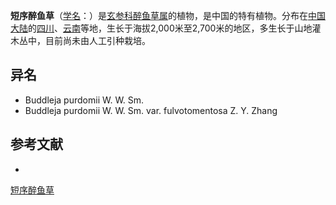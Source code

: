 {{Speciesbox
| name = 短序醉鱼草
| status = 
| status_system = 
| image =
| genus = Buddleja
| species = brachystachya
| authority = Diels
}}

'''短序醉鱼草'''（[[学名|学名]]：{{lang|la|''Buddleja brachystachya''}}）是[[玄参科|玄参科]][[醉鱼草属|醉鱼草属]]的植物，是中国的特有植物。分布在[[中国大陆|中国大陆]]的[[四川|四川]]、[[云南|云南]]等地，生长于海拔2,000米至2,700米的地区，多生长于山地灌木丛中，目前尚未由人工引种栽培。

== 异名 ==
* Buddleja purdomii W. W. Sm.
* Buddleja purdomii W. W. Sm. var. fulvotomentosa Z. Y. Zhang

== 参考文献 ==
<div class="references-small">
* {{cite web| url =http://www.bioinfo.cn/db05/KmzwSpecies.php?action=view&id=2912| title =短序醉鱼草| work =《中国高等植物数据库全库》| publisher =中国科学院微生物研究所| author =昆明植物研究所| accessdate =2009-02-23| deadurl =yes| archiveurl =https://web.archive.org/web/20160305034854/http://www.bioinfo.cn/db05/KmzwSpecies.php?action=view&id=2912| archivedate =2016-03-05}}
</div>
{{Taxonbar|from=Q4984426}}

[[Category:醉鱼草属|短序醉鱼草]]


{{植物小作品}}